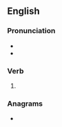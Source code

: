 ==English==

===Pronunciation===
* {{IPA|en|/tʃaɪdz/}}
* {{rhymes|en|aɪdz|s=1}}

===Verb===
{{head|en|verb form}}

# {{en-third-person singular of|chide}}

===Anagrams===
* {{anagrams|en|a=cdehis|Scheid|chedis|diches}}